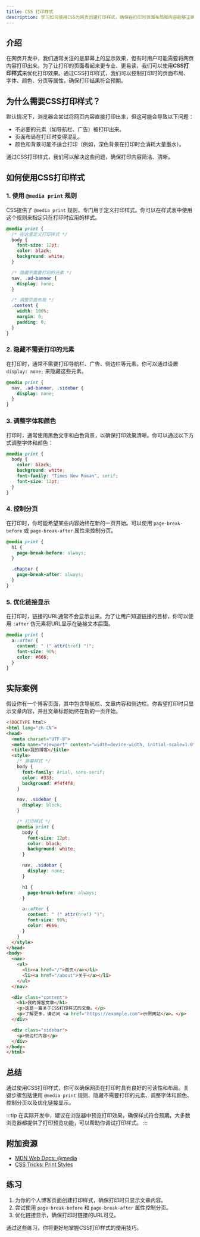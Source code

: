 ```yaml
---
title: CSS 打印样式
description: 学习如何使用CSS为网页创建打印样式，确保在打印时页面布局和内容能够正确显示。
---
```


## 介绍

在网页开发中，我们通常关注的是屏幕上的显示效果，但有时用户可能需要将网页内容打印出来。为了让打印的页面看起来更专业、更易读，我们可以使用**CSS打印样式**来优化打印效果。通过CSS打印样式，我们可以控制打印时的页面布局、字体、颜色、分页等属性，确保打印结果符合预期。

## 为什么需要CSS打印样式？

默认情况下，浏览器会尝试将网页内容直接打印出来，但这可能会导致以下问题：

- 不必要的元素（如导航栏、广告）被打印出来。
- 页面布局在打印时变得混乱。
- 颜色和背景可能不适合打印（例如，深色背景在打印时会消耗大量墨水）。

通过CSS打印样式，我们可以解决这些问题，确保打印内容简洁、清晰。

## 如何使用CSS打印样式

### 1. 使用 `@media print` 规则

CSS提供了 `@media print` 规则，专门用于定义打印样式。你可以在样式表中使用这个规则来指定只在打印时应用的样式。

```css
@media print {
  /* 在这里定义打印样式 */
  body {
    font-size: 12pt;
    color: black;
    background: white;
  }

  /* 隐藏不需要打印的元素 */
  nav, .ad-banner {
    display: none;
  }

  /* 调整页面布局 */
  .content {
    width: 100%;
    margin: 0;
    padding: 0;
  }
}
```

### 2. 隐藏不需要打印的元素

在打印时，通常不需要打印导航栏、广告、侧边栏等元素。你可以通过设置 `display: none;` 来隐藏这些元素。

```css
@media print {
  nav, .ad-banner, .sidebar {
    display: none;
  }
}
```

### 3. 调整字体和颜色

打印时，通常使用黑色文字和白色背景，以确保打印效果清晰。你可以通过以下方式调整字体和颜色：

```css
@media print {
  body {
    color: black;
    background: white;
    font-family: "Times New Roman", serif;
    font-size: 12pt;
  }
}
```

### 4. 控制分页

在打印时，你可能希望某些内容始终在新的一页开始。可以使用 `page-break-before` 或 `page-break-after` 属性来控制分页。

```css
@media print {
  h1 {
    page-break-before: always;
  }

  .chapter {
    page-break-after: always;
  }
}
```

### 5. 优化链接显示

在打印时，链接的URL通常不会显示出来。为了让用户知道链接的目标，你可以使用 `:after` 伪元素将URL显示在链接文本后面。

```css
@media print {
  a::after {
    content: " (" attr(href) ")";
    font-size: 90%;
    color: #666;
  }
}
```

## 实际案例

假设你有一个博客页面，其中包含导航栏、文章内容和侧边栏。你希望打印时只显示文章内容，并且文章标题始终在新的一页开始。

```html
<!DOCTYPE html>
<html lang="zh-CN">
<head>
  <meta charset="UTF-8">
  <meta name="viewport" content="width=device-width, initial-scale=1.0">
  <title>我的博客</title>
  <style>
    /* 屏幕样式 */
    body {
      font-family: Arial, sans-serif;
      color: #333;
      background: #f4f4f4;
    }

    nav, .sidebar {
      display: block;
    }

    /* 打印样式 */
    @media print {
      body {
        font-size: 12pt;
        color: black;
        background: white;
      }

      nav, .sidebar {
        display: none;
      }

      h1 {
        page-break-before: always;
      }

      a::after {
        content: " (" attr(href) ")";
        font-size: 90%;
        color: #666;
      }
    }
  </style>
</head>
<body>
  <nav>
    <ul>
      <li><a href="/">首页</a></li>
      <li><a href="/about">关于</a></li>
    </ul>
  </nav>

  <div class="content">
    <h1>我的博客文章</h1>
    <p>这是一篇关于CSS打印样式的文章。</p>
    <p>了解更多，请访问 <a href="https://example.com">示例网站</a>。</p>
  </div>

  <div class="sidebar">
    <p>侧边栏内容</p>
  </div>
</body>
</html>
```

## 总结

通过使用CSS打印样式，你可以确保网页在打印时具有良好的可读性和布局。关键步骤包括使用 `@media print` 规则、隐藏不需要打印的元素、调整字体和颜色、控制分页以及优化链接显示。

:::tip
在实际开发中，建议在浏览器中预览打印效果，确保样式符合预期。大多数浏览器都提供了打印预览功能，可以帮助你调试打印样式。
:::

## 附加资源

- [MDN Web Docs: @media](https://developer.mozilla.org/zh-CN/docs/Web/CSS/@media)
- [CSS Tricks: Print Styles](https://css-tricks.com/css-print-styles/)

## 练习

1. 为你的个人博客页面创建打印样式，确保打印时只显示文章内容。
2. 尝试使用 `page-break-before` 和 `page-break-after` 属性控制分页。
3. 优化链接显示，确保打印时链接的URL可见。

通过这些练习，你将更好地掌握CSS打印样式的使用技巧。